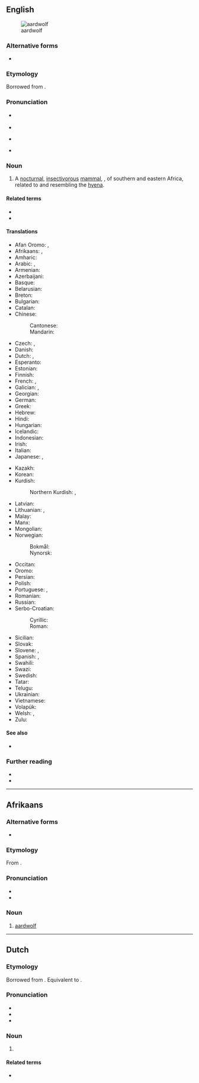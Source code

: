 {{also|aard-wolf}}
==English==
[[File:Aardwolf.png|thumb|aardwolf]]

===Alternative forms===
* {{alter|en|aard-wolf||archaic}}

===Etymology===
Borrowed from {{bor|en|af|aardwolf}}.

===Pronunciation===
* {{a|RP}} {{IPA|en|/ˈɑːdˌwʊlf/}}
* {{audio|en|LL-Q1860 (eng)-Vealhurl-aardwolf.wav|Audio (Southern England)}}
* {{a|GenAm}} {{IPA|en|/ˈɑɹd.ˌwʊlf/}}
* {{hyphenation|en|aard|wolf}}

===Noun===
{{en-noun|aardwolves}}

# A [[nocturnal]], [[insectivorous]] [[mammal]], {{taxlink|Proteles cristatus|species}}, of southern and eastern Africa, related to and resembling the [[hyena]]. {{defdate|First attested in the mid 19<sup>th</sup> century.}}

====Related terms====
* {{l|en|aardvark}}
* {{l|en|earthwolf}}

====Translations====
{{trans-top|the mammal Proteles cristatus}}
* Afan Oromo: {{t+|om|golloo}},
* Afrikaans: {{t+|af|aardwolf}}, {{t+|af|erdwolf}}
* Amharic: {{t|am|ቀመር ዥብ|m}}
* Arabic: {{t|ar|ذِئْب الأَرْض|m}}, {{t|ar|عِسْبَار|m}}
* Armenian: {{t+|hy|հողագայլ}}
* Azerbaijani: {{t|az|yer canavarı}}
* Basque: {{t|eu|lur otso}}
* Belarusian: {{t|be|воўк земляны|m}}
* Breton: {{t|br|protel|m}}
* Bulgarian: {{t|bg|земен вълк|m}}
* Catalan: {{t|ca|pròteles|m}}
* Chinese:
*: Cantonese: {{t|yue|土狼|tr=tou2 long4}}
*: Mandarin: {{t+|cmn|土狼|tr=tǔláng}}
* Czech: {{t|cs|hyena cibetková|f}}, {{t|cs|hyenka hřivnatá|f}}
* Danish: {{t|da|jordulv|c}}
* Dutch: {{t+|nl|aardwolf|m}}, {{t|nl|maanhaarjakhals|m}}
* Esperanto: {{t|eo|protelo}}
* Estonian: {{t+|et|tsiibethüään}}
* Finnish: {{t+|fi|maasusi}}
* French: {{t+|fr|protèle|m}}, {{t+|fr|loup fouisseur|m}}
* Galician: {{t|gl|lobo de terra|m}}, {{t|gl|prótele|m}}
* Georgian: {{t|ka|მიწის მგელი}}
* German: {{t+|de|Erdwolf|m}}
* Greek: {{t|el|άαρντ-γουλφ|m}}
* Hebrew: {{t|he|צְבוֹעוֹן|m|tr=tzavoaon}}
* Hindi: {{t|hi|कीटभक्षी लकड़बग्घा|m}}
* Hungarian: {{t+|hu|cibethiéna}}
* Icelandic: {{t|is|jarðúlfur|m}}
* Indonesian: {{t|id|serigala bumi}}
* Irish: {{t|ga|faolchú talún|m}}
* Italian: {{t|it|protele|m}}
* Japanese: {{t+|ja|アードウルフ|tr=ādourufu}}, {{t|ja|土狼|tr=つちおおかみ, tsuchiōkami}}
{{trans-mid}}
* Kazakh: {{t|kk|топырақ қасқыры}}
* Korean: {{t|ko|땅늑대}}
* Kurdish:
*: Northern Kurdish: {{t|kmr|gurgê axî|m}}, {{t|kmr|keftarê axî|m}}
* Latvian: {{t|lv|zemesvilks|m}}
* Lithuanian: {{t|lt|urvinė hiena|f}}, {{t|lt|žeminis vilkas|m}}
* Malay: {{t|ms|serigala bumi}}
* Manx: {{t|gv|filliu thallooin|m}}
* Mongolian: {{t|mn|шороон цөөвөр чоно}}
* Norwegian:
*: Bokmål: {{t|nb|jordulv|m}}
*: Nynorsk: {{t|nn|jordulv|m}}
* Occitan: {{t|oc|protèla|f}}
* Oromo: {{t+|om|golloo}}
* Persian: {{t|fa|گرگ خاکی|tr=gorg xâki}}
* Polish: {{t+|pl|protel|m}}
* Portuguese: {{t+|pt|protelo|m}}, {{t+|pt|lobo-da-terra|m}}
* Romanian: {{t|ro|lupul de pământ|m}}
* Russian: {{t+|ru|земляно́й волк|m}}
* Serbo-Croatian:
*: Cyrillic: {{t|sh|земни вук|m}}
*: Roman: {{t|sh|zemni vuk|m}}
* Sicilian: {{t|scn|proteli|m}}
* Slovak: {{t|sk|hyena cibetovitá|f}}
* Slovene: {{t|sl|pižmova hijena|f}}, {{t|sl|zemeljski volk|m}}
* Spanish: {{t|es|lobo de tierra|m}}, {{t|es|proteles|m}}
* Swahili: {{t|sw|fisi mdogo|c9|c10}}
* Swazi: {{t+|ss|ingci|c9|c10}}
* Swedish: {{t+|sv|jordvarg|c}}
* Tatar: {{t|tt|җир бүресе}}
* Telugu: {{t|te|ఆర్డ్‌వుల్ఫ్}}
* Ukrainian: {{t|uk|земляни́й вовк|m}}
* Vietnamese: {{t|vi|chó sói đất}}
* Volapük: {{t|vo|talalup}}
* Welsh: {{t|cy|blaidd daear|m}}, {{t|cy|daearflaidd|m}}
* Zulu: {{t|zu|isínci|c7|c8}}
{{trans-bottom}}

====See also====
* {{l|en|Proteles}}

===Further reading===
* {{pedia}}
* {{R:Britannica 1911|Aard-wolf}}

{{topics|en|Hyaenids}}

----

==Afrikaans==

===Alternative forms===
* {{l|af|erdwolf}}

===Etymology===
From {{compound|af|aarde|t1=earth, soil|wolf}}.

===Pronunciation===
* {{IPA|af|[ˈɑːrtvoɫf]}}
* {{audio|af|LL-Q14196 (afr)-Oesjaar-aardwolf.wav|Audio}}

===Noun===
{{af-noun|aardwolwe}}

# [[#English|aardwolf]]

{{topics|af|Hyaenids}}

----

==Dutch==

===Etymology===
Borrowed from {{bor|nl|af|aardwolf}}. Equivalent to {{com|nl|aard|wolf}}.

===Pronunciation===
* {{IPA|nl|/ˈaːrtˌʋɔlf/}}
* {{audio|nl|Nl-aardwolf.ogg|audio}}
* {{hyphenation|nl|aard|wolf}}

===Noun===
{{nl-noun|m|-ven|aardwolfje}}

# {{l|en|aardwolf}}

====Related terms====
* {{l|nl|aardvarken|g=n}}

{{topics|nl|Hyaenids}}